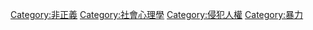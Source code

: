 {{Cat main|迫害}}

[[Category:非正義|Category:非正義]]
[[Category:社會心理學|Category:社會心理學]]
[[Category:侵犯人權|Category:侵犯人權]]
[[Category:暴力|Category:暴力]]